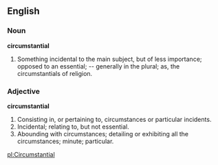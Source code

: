 ==English==

===Noun===

'''circumstantial'''

#Something incidental to the main subject, but of less importance; opposed to an essential; -- generally in the plural; as, the circumstantials of religion.

===Adjective===

'''circumstantial'''

#Consisting in, or pertaining to, circumstances or particular incidents.
#Incidental; relating to, but not essential.
#Abounding with circumstances; detailing or exhibiting all the circumstances; minute; particular.

[[pl:Circumstantial]]